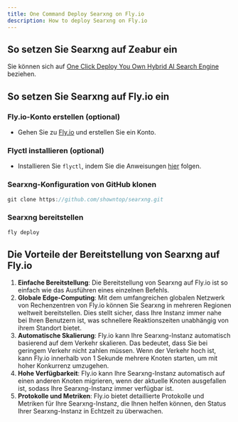```yaml
---
title: One Command Deploy Searxng on Fly.io
description: How to deploy Searxng on Fly.io
---
```


## So setzen Sie Searxng auf Zeabur ein

Sie können sich auf [One Click Deploy You Own Hybrid AI Search Engine](/docs/one-click-deploy-ai-search) beziehen.

## So setzen Sie Searxng auf Fly.io ein

<Steps>

### Fly.io-Konto erstellen (optional)

-   Gehen Sie zu [Fly.io](https://fly.io) und erstellen Sie ein Konto.

### Flyctl installieren (optional)

-   Installieren Sie `flyctl`, indem Sie die Anweisungen [hier](https://fly.io/docs/flyctl/install/) folgen.

### Searxng-Konfiguration von GitHub klonen

```js
git clone https://github.com/showntop/searxng.git
```

### Searxng bereitstellen

```js
fly deploy
```

</Steps>

## Die Vorteile der Bereitstellung von Searxng auf Fly.io

1. **Einfache Bereitstellung**: Die Bereitstellung von Searxng auf Fly.io ist so einfach wie das Ausführen eines einzelnen Befehls.
2. **Globale Edge-Computing**: Mit dem umfangreichen globalen Netzwerk von Rechenzentren von Fly.io können Sie Searxng in mehreren Regionen weltweit bereitstellen. Dies stellt sicher, dass Ihre Instanz immer nahe bei Ihren Benutzern ist, was schnellere Reaktionszeiten unabhängig von ihrem Standort bietet.
3. **Automatische Skalierung**: Fly.io kann Ihre Searxng-Instanz automatisch basierend auf dem Verkehr skalieren. Das bedeutet, dass Sie bei geringem Verkehr nicht zahlen müssen. Wenn der Verkehr hoch ist, kann Fly.io innerhalb von 1 Sekunde mehrere Knoten starten, um mit hoher Konkurrenz umzugehen.
4. **Hohe Verfügbarkeit**: Fly.io kann Ihre Searxng-Instanz automatisch auf einen anderen Knoten migrieren, wenn der aktuelle Knoten ausgefallen ist, sodass Ihre Searxng-Instanz immer verfügbar ist.
5. **Protokolle und Metriken**: Fly.io bietet detaillierte Protokolle und Metriken für Ihre Searxng-Instanz, die Ihnen helfen können, den Status Ihrer Searxng-Instanz in Echtzeit zu überwachen.
